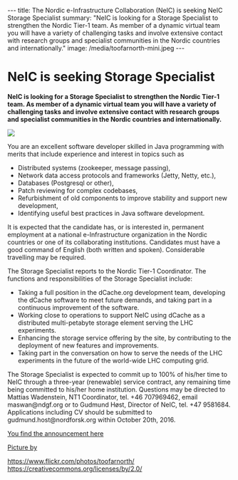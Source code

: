 ---
title: The Nordic e-Infrastructure Collaboration (NeIC) is seeking NeIC Storage Specialist 
summary: "NeIC is looking for a Storage Specialist to strengthen the Nordic Tier-1 team. As member of a dynamic virtual team you will have a variety of challenging tasks and involve extensive contact with research groups and specialist communities in the Nordic countries and internationally."
image: /media/toofarnorth-mini.jpeg
---

= NeIC is seeking Storage Specialist  =

'''NeIC is looking for a Storage Specialist to strengthen the Nordic Tier-1 team. As member of a dynamic virtual team you will have a variety of challenging tasks and involve extensive contact with research groups and specialist communities in the Nordic countries and internationally.'''

<a href="/media/toofarnorth.jpeg">
<img class="smallpic" src="/media/toofarnorth-mini.jpeg">
</a>

You are an excellent software developer skilled in Java programming with merits that include experience and interest in topics such as
*	Distributed systems (zookeeper, message passing),
*	Network data access protocols and frameworks (Jetty, Netty, etc.),
*	Databases (Postgresql or other),
*	Patch reviewing for complex codebases,
*	Refurbishment of old components to improve stability and support new development,
*	Identifying useful best practices in Java software development.

It is expected that the candidate has, or is interested in, permanent employment at a national e-Infrastructure organization in the Nordic countries or one of its collaborating institutions. Candidates must have a good command of English (both written and spoken). Considerable travelling may be required.

The Storage Specialist reports to the Nordic Tier-1 Coordinator. The functions and responsibilities of the Storage Specialist include:
* Taking a full position in the dCache.org development team, developing the dCache software to meet future demands, and taking part in a continuous improvement of the software.
* Working close to operations to support NeIC using dCache as a distributed multi-petabyte storage element serving the LHC experiments.
* Enhancing the storage service offering by the site, by contributing to the deployment of new features and improvements.
* Taking part in the conversation on how to serve the needs of the LHC experiments in the future of the world-wide LHC computing grid.

The Storage Specialist is expected to commit up to 100% of his/her time to NeIC through a three-year (renewable) service contract, any remaining time being committed to his/her home institution. Questions may be directed to Mattias Wadenstein, NT1 Coordinator, tel. +46 707969462, email maswan@ndgf.org or to Gudmund Høst, Director of NeIC, tel. +47 9581684. Applications including CV should be submitted to gudmund.host@nordforsk.org within October 20th, 2016.

[https://wiki.neic.no/w/ext/img_auth.php/9/96/160915-Open-position-announcement-distributed-storage-expert.pdf You find the announcement here]

[https://www.flickr.com/photos/toofarnorth/3129023831/in/photolist-5Lv4LK-nkV8mX-iCEWNL-iCAYPf-egtykv-njzWDk-5KKxiv-dETHmU-dXy2YM-vzkUj-4b9rYF-qtgrKw-iCBaT9-dETGkY-7qzTUR-7svKrk-99HQzi-8ZdNhM-9epPn5-cysjvh-94QRjA-ajJZSW-9bnApf-9s2Ds6-bnzu9G-dXy5Jm-94Hxgv-dENjU6-iCEJgw-dFTtXD-94Hop2-iCEToQ-CRpuBc-dW4YAT-dCz3fh-98TTSQ-98bpXf-7C8Y4E-94Nb38-9e3z13-5RP9VU-9Npi79-95RuxM-9emGCM-jVYVY1-9gNpAw-9qzDme-fnptjn-7xWpV2-94Lxa5/ Picture by]

<span class="discreet">https://www.flickr.com/photos/toofarnorth/</span>
<span class="discreet">https://creativecommons.org/licenses/by/2.0/</span>
